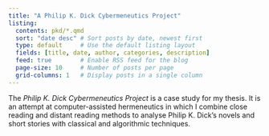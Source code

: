 ```yaml
---
title: "A Philip K. Dick Cybermeneutics Project"
listing:
  contents: pkd/*.qmd
  sort: "date desc" # Sort posts by date, newest first
  type: default     # Use the default listing layout
  fields: [title, date, author, categories, description]
  feed: true        # Enable RSS feed for the blog
  page-size: 10     # Number of posts per page
  grid-columns: 1   # Display posts in a single column
---
```


The *Philip K. Dick Cybermeneutics Project* is a case study for my thesis. It is an attempt at computer-assisted hermeneutics in which I combine close reading and distant reading methods to analyse Philip K. Dick's novels and short stories with classical and algorithmic techniques. 